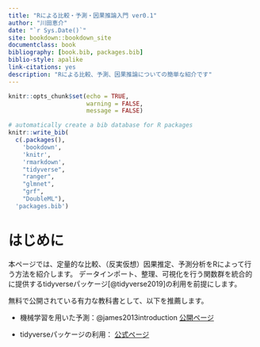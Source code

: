 ```yaml
--- 
title: "Rによる比較・予測・因果推論入門 ver0.1"
author: "川田恵介"
date: "`r Sys.Date()`"
site: bookdown::bookdown_site
documentclass: book
bibliography: [book.bib, packages.bib]
biblio-style: apalike
link-citations: yes
description: "Rによる比較、予測、因果推論についての簡単な紹介です"
---
```


```r
knitr::opts_chunk$set(echo = TRUE,
                      warning = FALSE,
                      message = FALSE)
```


```r
# automatically create a bib database for R packages
knitr::write_bib(
  c(.packages(), 
    'bookdown', 
    'knitr', 
    'rmarkdown',
    "tidyverse",
    "ranger",
    "glmnet",
    "grf",
    "DoubleML"),
  'packages.bib')
```


# はじめに{-}

本ページでは、定量的な比較、（反実仮想）因果推定、予測分析をRによって行う方法を紹介します。
データインポート、整理、可視化を行う関数群を統合的に提供するtidyverseパッケージ[@tidyverse2019]の利用を前提にします。

無料で公開されている有力な教科書として、以下を推薦します。

- 機械学習を用いた予測：@james2013introduction [公開ページ](https://www.statlearning.com/)

- tidyverseパッケージの利用： [公式ページ](https://www.tidyverse.org/learn/#books)
